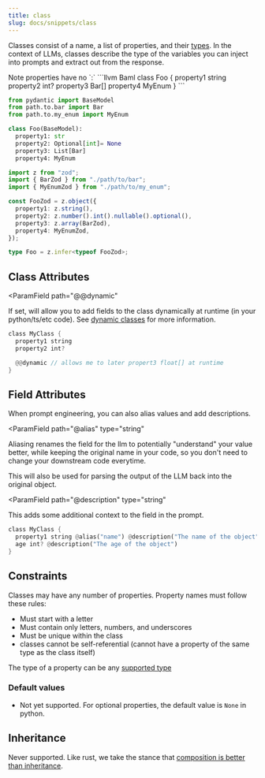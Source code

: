 ```yaml
---
title: class
slug: docs/snippets/class
---
```



Classes consist of a name, a list of properties, and their [types](supported-types.mdx).
In the context of LLMs, classes describe the type of the variables you can inject into prompts and extract out from the response.

<Warning>
  Note properties have no `:`
</Warning>

<CodeGroup>
```llvm Baml
class Foo {
  property1 string
  property2 int?
  property3 Bar[]
  property4 MyEnum
}
```

```python Python Equivalent
from pydantic import BaseModel
from path.to.bar import Bar
from path.to.my_enum import MyEnum

class Foo(BaseModel):
  property1: str
  property2: Optional[int]= None
  property3: List[Bar]
  property4: MyEnum
```

```typescript Typescript Equivalent
import z from "zod";
import { BarZod } from "./path/to/bar";
import { MyEnumZod } from "./path/to/my_enum";

const FooZod = z.object({
  property1: z.string(),
  property2: z.number().int().nullable().optional(),
  property3: z.array(BarZod),
  property4: MyEnumZod,
});

type Foo = z.infer<typeof FooZod>;
```

</CodeGroup>

## Class Attributes

<ParamField
  path="@@dynamic"
>
If set, will allow you to add fields to the class dynamically at runtime (in your python/ts/etc code). See [dynamic classes](../calling-baml/dynamic-types.mdx) for more information.
</ParamField>


```rust BAML
class MyClass {
  property1 string
  property2 int?

  @@dynamic // allows me to later propert3 float[] at runtime
}
```

## Field Attributes

When prompt engineering, you can also alias values and add descriptions.

<ParamField
  path="@alias"
  type="string"
>
Aliasing renames the field for the llm to potentially "understand" your value better, while keeping the original name in your code, so you don't need to change your downstream code everytime.

This will also be used for parsing the output of the LLM back into the original object.
</ParamField>

<ParamField
  path="@description"
  type="string"
>
This adds some additional context to the field in the prompt.
</ParamField>


```rust BAML
class MyClass {
  property1 string @alias("name") @description("The name of the object")
  age int? @description("The age of the object")
}
```

## Constraints

Classes may have any number of properties.
Property names must follow these rules:
- Must start with a letter
- Must contain only letters, numbers, and underscores
- Must be unique within the class
- classes cannot be self-referential (cannot have a property of the same type as the class itself)

The type of a property can be any [supported type](supported-types.mdx)

### Default values

- Not yet supported. For optional properties, the default value is `None` in python.

## Inheritance

Never supported. Like rust, we take the stance that [composition is better than inheritance](https://www.digitalocean.com/community/tutorials/composition-vs-inheritance).

